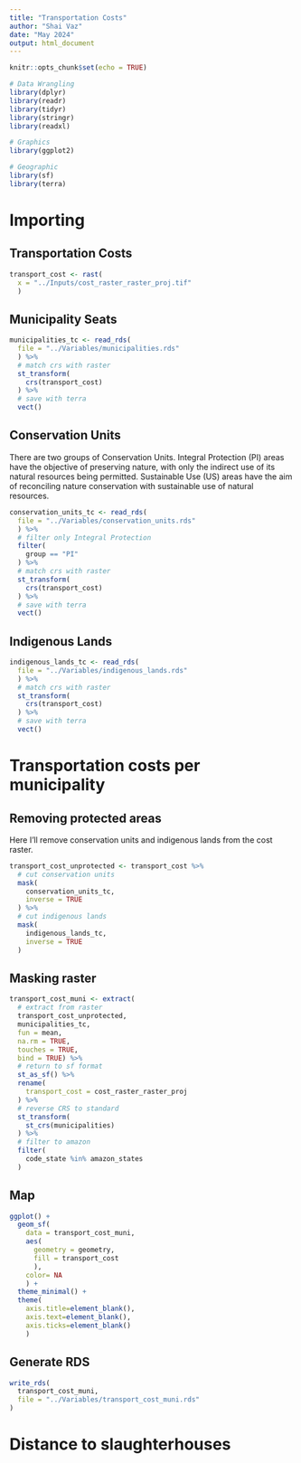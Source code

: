 ```yaml
---
title: "Transportation Costs"
author: "Shai Vaz"
date: "May 2024"
output: html_document
---
```


```r
knitr::opts_chunk$set(echo = TRUE)
```

```r
# Data Wrangling
library(dplyr)
library(readr)
library(tidyr)
library(stringr)
library(readxl)

# Graphics
library(ggplot2)

# Geographic
library(sf)
library(terra)
```

# Importing

## Transportation Costs

```r
transport_cost <- rast(
  x = "../Inputs/cost_raster_raster_proj.tif"
  )
```

## Municipality Seats

```r
municipalities_tc <- read_rds(
  file = "../Variables/municipalities.rds"
  ) %>%
  # match crs with raster
  st_transform(
    crs(transport_cost)
  ) %>%
  # save with terra
  vect()
```

## Conservation Units

There are two groups of Conservation Units. Integral Protection (PI) areas have the objective of preserving nature, with only the indirect use of its natural resources being permitted. Sustainable Use (US) areas have the aim of reconciling nature conservation with sustainable use of natural resources. 

```r
conservation_units_tc <- read_rds(
  file = "../Variables/conservation_units.rds"
  ) %>%
  # filter only Integral Protection
  filter(
    group == "PI"
  ) %>% 
  # match crs with raster
  st_transform(
    crs(transport_cost)
  ) %>%
  # save with terra
  vect()
```


## Indigenous Lands

```r
indigenous_lands_tc <- read_rds(
  file = "../Variables/indigenous_lands.rds"
  ) %>%
  # match crs with raster
  st_transform(
    crs(transport_cost)
  ) %>%
  # save with terra
  vect()
```

# Transportation costs per municipality

## Removing protected areas

Here I'll remove conservation units and indigenous lands from the cost raster.

```r
transport_cost_unprotected <- transport_cost %>% 
  # cut conservation units
  mask(
    conservation_units_tc, 
    inverse = TRUE
  ) %>% 
  # cut indigenous lands
  mask(
    indigenous_lands_tc, 
    inverse = TRUE
  )
```

## Masking raster

```r
transport_cost_muni <- extract(
  # extract from raster
  transport_cost_unprotected, 
  municipalities_tc, 
  fun = mean, 
  na.rm = TRUE,
  touches = TRUE,
  bind = TRUE) %>% 
  # return to sf format
  st_as_sf() %>% 
  rename(
    transport_cost = cost_raster_raster_proj
  ) %>% 
  # reverse CRS to standard
  st_transform(
    st_crs(municipalities)
  ) %>% 
  # filter to amazon
  filter(
    code_state %in% amazon_states
  )
```

## Map

```r
ggplot() +
  geom_sf(
    data = transport_cost_muni,
    aes(
      geometry = geometry,
      fill = transport_cost
      ),
    color= NA
    ) +
  theme_minimal() +
  theme(
    axis.title=element_blank(),
    axis.text=element_blank(),
    axis.ticks=element_blank()
    )
```
## Generate RDS

```r
write_rds(
  transport_cost_muni,
  file = "../Variables/transport_cost_muni.rds"
)
```

# Distance to slaughterhouses


